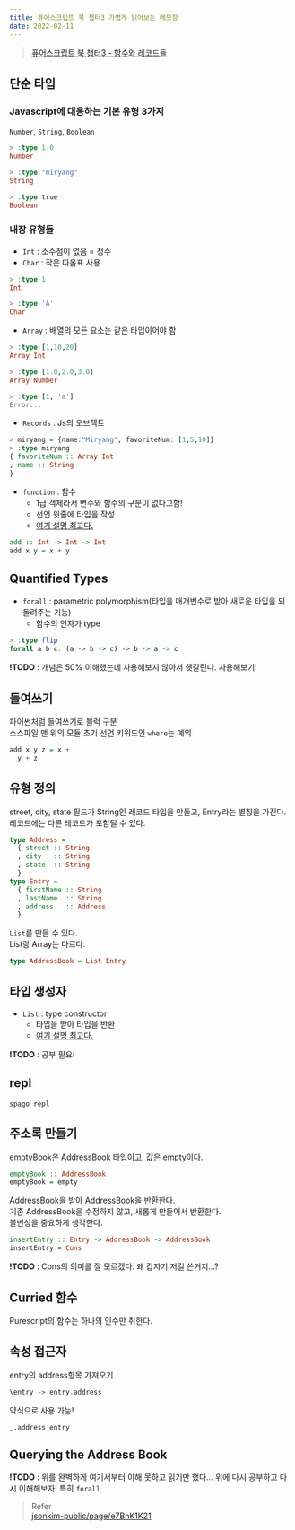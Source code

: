 ```yaml
---
title: 퓨어스크립트 북 챕터3 가볍게 읽어보는 메모장
date: 2022-02-11
---
```


> [퓨어스크립트 북 챕터3 - 함수와 레코드들](https://book.purescript.org/chapter3.html)

## 단순 타입

### Javascript에 대응하는 기본 유형 3가지

`Number`, `String`, `Boolean`

```purescript
> :type 1.0
Number

> :type "miryang"
String

> :type true
Boolean
```

### 내장 유형들

- `Int` : 소수점이 없음 = 정수
- `Char` : 작은 따옴표 사용

```purescript
> :type 1
Int

> :type 'A'
Char
```

- `Array` : 배열의 모든 요소는 같은 타입이어야 함

```purescript
> :type [1,10,20]
Array Int

> :type [1.0,2.0,3.0]
Array Number

> :type [1, 'a']
Error...
```

- `Records` : Js의 오브젝트

```purescript
> miryang = {name:"Miryang", favoriteNum: [1,5,10]}
> :type miryang
{ favoriteNum :: Array Int
, name :: String          
}   
```

- `function` : 함수
    - 1급 객체라서 변수와 함수의 구분이 없다고함!
    - 선언 윗줄에 타입을 작성
    - [여기 설명 최고다.](https://roamresearch.com/#/app/jsonkim-public/page/8kbZ1wxuk)

```purescript
add :: Int -> Int -> Int
add x y = x + y
```

## Quantified Types

- `forall` : parametric polymorphism(타입을 매개변수로 받아 새로운 타입을 되돌려주는 기능)
    - 함수의 인자가 type

```purescript
> :type flip
forall a b c. (a -> b -> c) -> b -> a -> c
```

**!TODO** : 개념은 50% 이해했는데 사용해보지 않아서 헷갈린다. 사용해보기!

## 들여쓰기

파이썬처럼 들여쓰기로 블럭 구분  
소스파일 맨 위의 모듈 초기 선언 키워드인 `where`는 예외

```purescript
add x y z = x +
  y + z
```

## 유형 정의

street, city, state 필드가 String인 레코드 타입을 만들고, Entry라는 별칭을 가진다.  
레코드에는 다른 레코드가 포함될 수 있다.

```purescript
type Address =
  { street :: String
  , city   :: String
  , state  :: String
  }
type Entry =
  { firstName :: String
  , lastName  :: String
  , address   :: Address
  }
```

`List`를 만들 수 있다.  
List랑 Array는 다르다.

```purescript
type AddressBook = List Entry
```

## 타입 생성자

- `List` : type constructor
    - 타입을 받아 타입을 반환
    - [여기 설명 최고다.](https://roamresearch.com/#/app/jsonkim-public/page/mlb3ME3v7)

**!TODO** : 공부 필요!

## repl

```shell
spago repl
```

## 주소록 만들기

emptyBook은 AddressBook 타입이고, 값은 empty이다.

```purescript
emptyBook :: AddressBook
emptyBook = empty
```

AddressBook을 받아 AddressBook을 반환한다.  
기존 AddressBook을 수정하지 않고, 새롭게 만들어서 반환한다.  
불변성을 중요하게 생각한다.

```purescript
insertEntry :: Entry -> AddressBook -> AddressBook
insertEntry = Cons
```

**!TODO** : Cons의 의미를 잘 모르겠다. 왜 갑자기 저걸 쓴거지...?

## Curried 함수

Purescript의 함수는 하나의 인수만 취한다.

## 속성 접근자

entry의 address항목 가져오기

```purescript
\entry -> entry.address
```

약식으로 사용 가능!

```
_.address entry
```

## Querying the Address Book

**!TODO** : 위를 완벽하게 여기서부터 이해 못하고 읽기만 했다... 위에 다시 공부하고 다시 이해해보자! 특히 `forall`

> Refer  
> [jsonkim-public/page/e7BnK1K21](https://roamresearch.com/#/app/jsonkim-public/page/e7BnK1K21)